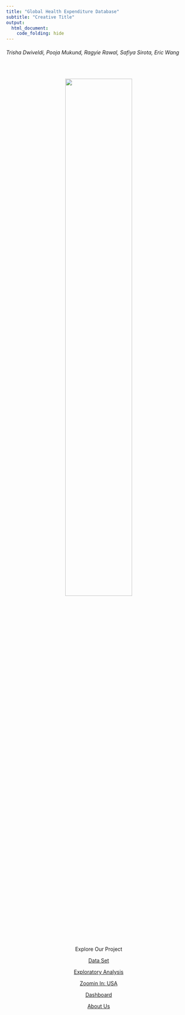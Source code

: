 ```yaml
---
title: "Global Health Expenditure Database"
subtitle: "Creative Title"
output: 
  html_document:
    code_folding: hide
---
```


<h6 style="text-align: left;" markdown="1">Trisha Dwiveldi, Pooja Mukund,  Ragyie Rawal,  Safiya Sirota, Eric Wang</h6>

<br>
<center>

<img src="images/columbiabiostats.png" style="width:60%">

Explore Our Project

[Data Set](dataset.html)

[Exploratory Analysis](analysis.html)

[Zoomin In: USA](usa.html)

[Dashboard](dashboard.html)

[About Us](about.html)